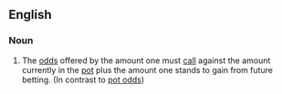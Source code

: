 ==English==

===Noun===
{{en-noun|sg=[[implied]] [[odds]]|[[plurale tantum|plural only]]}}

# {{poker}} The [[odds]] offered by the amount one must [[call]] against the amount currently in the [[pot]] plus the amount one stands to gain from future betting.  (In contrast to [[pot odds]])